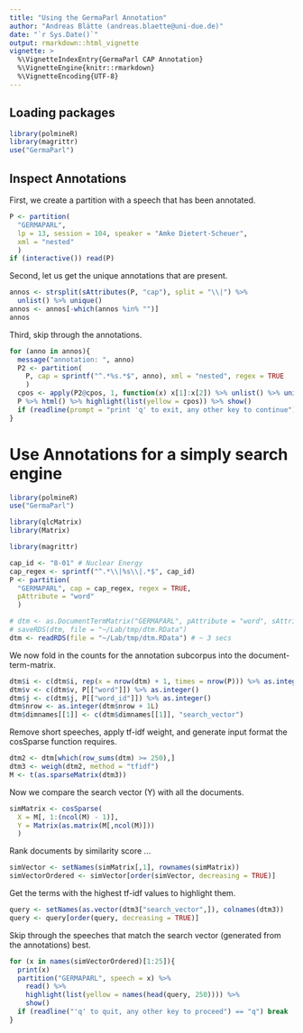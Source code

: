 ```yaml
---
title: "Using the GermaParl Annotation"
author: "Andreas Blätte (andreas.blaette@uni-due.de)"
date: "`r Sys.Date()`"
output: rmarkdown::html_vignette
vignette: >
  %\VignetteIndexEntry{GermaParl CAP Annotation}
  %\VignetteEngine{knitr::rmarkdown}
  %\VignetteEncoding{UTF-8}
---
```


## Loading packages

```r
library(polmineR)
library(magrittr)
use("GermaParl")
```


## Inspect Annotations

First, we create a partition with a speech that has been annotated.

```r
P <- partition(
  "GERMAPARL",
  lp = 13, session = 104, speaker = "Amke Dietert-Scheuer",
  xml = "nested"
  )
if (interactive()) read(P)
```

Second, let us get the unique annotations that are present.

```r
annos <- strsplit(sAttributes(P, "cap"), split = "\\|") %>%
  unlist() %>% unique()
annos <- annos[-which(annos %in% "")]
annos
```

Third, skip through the annotations.

```r
for (anno in annos){
  message("annotation: ", anno)
  P2 <- partition(
    P, cap = sprintf("^.*%s.*$", anno), xml = "nested", regex = TRUE
    )
  cpos <- apply(P2@cpos, 1, function(x) x[1]:x[2]) %>% unlist() %>% unique()
  P %>% html() %>% highlight(list(yellow = cpos)) %>% show()
  if (readline(prompt = "print 'q' to exit, any other key to continue") == "q") break
}
```


# Use Annotations for a simply search engine

```r
library(polmineR)
use("GermaParl")

library(qlcMatrix)
library(Matrix)

library(magrittr)
```

```r
cap_id <- "8-01" # Nuclear Energy
cap_regex <- sprintf("^.*\\|%s\\|.*$", cap_id)
P <- partition(
  "GERMAPARL", cap = cap_regex, regex = TRUE,
  pAttribute = "word"
  )
```


```r
# dtm <- as.DocumentTermMatrix("GERMAPARL", pAttribute = "word", sAttribute = "speech") # 90-100 secs
# saveRDS(dtm, file = "~/Lab/tmp/dtm.RData")
dtm <- readRDS(file = "~/Lab/tmp/dtm.RData") # ~ 3 secs
```

We now fold in the counts for the annotation subcorpus into the document-term-matrix.

```r
dtm$i <- c(dtm$i, rep(x = nrow(dtm) + 1, times = nrow(P))) %>% as.integer()
dtm$v <- c(dtm$v, P[["word"]]) %>% as.integer()
dtm$j <- c(dtm$j, P[["word_id"]]) %>% as.integer()
dtm$nrow <- as.integer(dtm$nrow + 1L)
dtm$dimnames[[1]] <- c(dtm$dimnames[[1]], "search_vector")
```

Remove short speeches, apply tf-idf weight, and generate input format the cosSparse function requires.

```r
dtm2 <- dtm[which(row_sums(dtm) >= 250),]
dtm3 <- weigh(dtm2, method = "tfidf")
M <- t(as.sparseMatrix(dtm3))
```

Now we compare the search vector (Y) with all the documents.

```r
simMatrix <- cosSparse(
  X = M[, 1:(ncol(M) - 1)], 
  Y = Matrix(as.matrix(M[,ncol(M)]))
  )
```

Rank documents by similarity score ...

```r
simVector <- setNames(simMatrix[,1], rownames(simMatrix))
simVectorOrdered <- simVector[order(simVector, decreasing = TRUE)]
```

Get the terms with the highest tf-idf values to highlight them.

```r
query <- setNames(as.vector(dtm3["search_vector",]), colnames(dtm3))
query <- query[order(query, decreasing = TRUE)]
```

Skip through the speeches that match the search vector (generated from the annotations) best. 

```r
for (x in names(simVectorOrdered)[1:25]){
  print(x)
  partition("GERMAPARL", speech = x) %>%
    read() %>% 
    highlight(list(yellow = names(head(query, 250)))) %>%
    show()
  if (readline("'q' to quit, any other key to proceed") == "q") break
}
```
